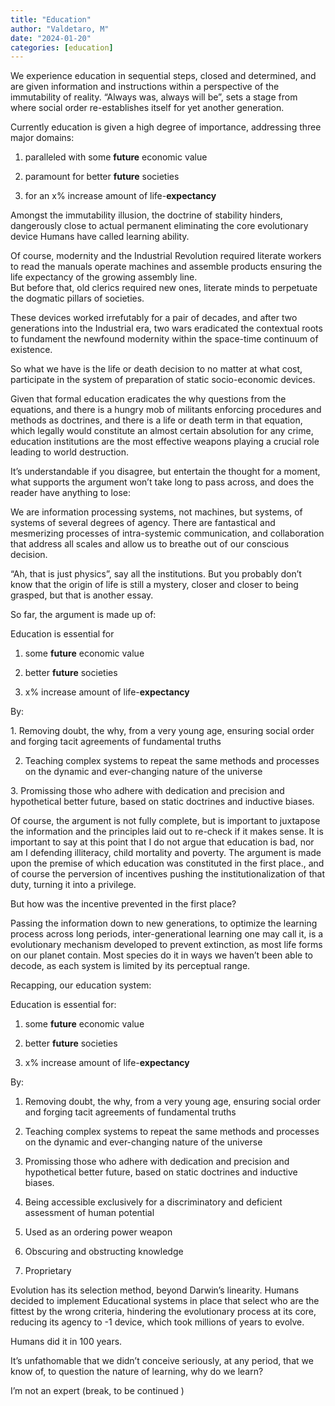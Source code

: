 ```yaml
---
title: "Education"
author: "Valdetaro, M"
date: "2024-01-20"
categories: [education]
---
```


We experience education in sequential steps, closed and determined, and are given information and instructions within a perspective of the immutability of reality. "Always was, always will be", sets a stage from where social order re-establishes itself for yet another generation.

Currently education is given a high degree of importance, addressing three major domains:

1.  paralleled with some **future** economic value

2.  paramount for better **future** societies

3.  for an x% increase amount of life-**expectancy**

Amongst the immutability illusion, the doctrine of stability hinders, dangerously close to actual permanent eliminating the core evolutionary device Humans have called learning ability.

Of course, modernity and the Industrial Revolution required literate workers to read the manuals operate machines and assemble products ensuring the life expectancy of the growing assembly line.\
But before that, old clerics required new ones, literate minds to perpetuate the dogmatic pillars of societies.

These devices worked irrefutably for a pair of decades, and after two generations into the Industrial era, two wars eradicated the contextual roots to fundament the newfound modernity within the space-time continuum of existence.

So what we have is the life or death decision to no matter at what cost, participate in the system of preparation of static socio-economic devices.

Given that formal education eradicates the why questions from the equations, and there is a hungry mob of militants enforcing procedures and methods as doctrines, and there is a life or death term in that equation, which legally would constitute an almost certain absolution for any crime, education institutions are the most effective weapons playing a crucial role leading to world destruction.

It's understandable if you disagree, but entertain the thought for a moment, what supports the argument won't take long to pass across, and does the reader have anything to lose:

We are information processing systems, not machines, but systems, of systems of several degrees of agency. There are fantastical and mesmerizing processes of intra-systemic communication, and collaboration that address all scales and allow us to breathe out of our conscious decision.

"Ah, that is just physics", say all the institutions. But you probably don't know that the origin of life is still a mystery, closer and closer to being grasped, but that is another essay.

So far, the argument is made up of:

Education is essential for

1.  some **future** economic value

2.  better **future** societies

3.   x% increase amount of life-**expectancy**

By:

1\. Removing doubt, the why, from a very young age, ensuring social order and forging tacit agreements of fundamental truths

2. Teaching complex systems to repeat the same methods and processes on the dynamic and ever-changing nature of the universe

3\. Promissing those who adhere with dedication and precision and hypothetical better future, based on static doctrines and inductive biases.

Of course, the argument is not fully complete, but is important to juxtapose the information and the principles laid out to re-check if it makes sense. It is important to say at this point that I do not argue that education is bad, nor am I defending illiteracy, child mortality and poverty. The argument is made upon the premise of which education was constituted in the first place., and of course the perversion of incentives pushing the institutionalization of that duty, turning it into a privilege.

But how was the incentive prevented in the first place?

Passing the information down to new generations, to optimize the learning process across long periods, inter-generational learning one may call it, is a evolutionary mechanism developed to prevent extinction, as most life forms on our planet contain. Most species do it in ways we haven't been able to decode, as each system is limited by its perceptual range.

Recapping, our education system:

Education is essential for:

1.  some **future** economic value

2.  better **future** societies

3.  x% increase amount of life-**expectancy**

By:

1.  Removing doubt, the why, from a very young age, ensuring social order and forging tacit agreements of fundamental truths

2.  Teaching complex systems to repeat the same methods and processes on the dynamic and ever-changing nature of the universe

3.  Promissing those who adhere with dedication and precision and hypothetical better future, based on static doctrines and inductive biases.

4.  Being accessible exclusively for a discriminatory and deficient assessment of human potential

5.  Used as an ordering power weapon

6.  Obscuring and obstructing knowledge

7.  Proprietary

Evolution has its selection method, beyond Darwin's linearity. Humans decided to implement Educational systems in place that select who are the fittest by the wrong criteria, hindering the evolutionary process at its core, reducing its agency to -1 device, which took millions of years to evolve.

Humans did it in 100 years.

It's unfathomable that we didn't conceive seriously, at any period, that we know of, to question the nature of learning, why do we learn?

I'm not an expert (break, to be continued )
